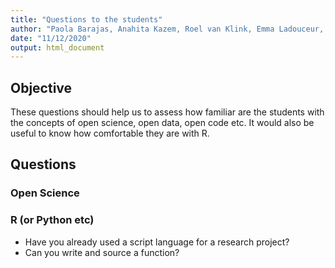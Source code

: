 ```yaml
---
title: "Questions to the students"
author: "Paola Barajas, Anahita Kazem, Roel van Klink, Emma Ladouceur, Alban Sagouis"
date: "11/12/2020"
output: html_document
---
```


## Objective
These questions should help us to assess how familiar are the students with the concepts of open science, open data, open code etc. It would also be useful to know how comfortable they are with R.

## Questions
### Open Science
### R (or Python etc)
 + Have you already used a script language for a research project?
 + Can you write and source a function?
